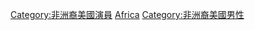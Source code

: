 [[Category:非洲裔美國演員|Category:非洲裔美國演員]]
[[Category:各族群美國男演員|Africa]]
[[Category:非洲裔美國男性|Category:非洲裔美國男性]]